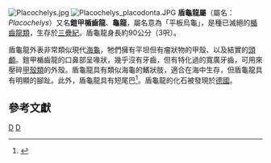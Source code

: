 {{Automatic taxobox
| taxon = Placochelys
| authority = Jaekel, 1902
|status = fossil
|fossil_range = [[三疊紀|三疊紀]]中期到晚期
|image= Placochelys_BW.jpg
| image_caption = 鎧甲楯齒龍重建圖
}}

[[File:Placochelys.jpg|thumb]] 
[[File:Placochelys_placodonta.JPG|thumb]]
'''盾龜龍屬'''（屬名：''Placochelys''）又名'''鎧甲楯齒龍'''、'''龜龍'''，屬名意為「平板烏龜」，是種已滅絕的[[楯齒龍類|楯齒龍類]]，生存於[[三疊紀|三疊紀]]。盾龜龍身長約90公分（3呎）。
 
盾龜龍外表非常類似現代[[海龜|海龜]]，牠們擁有平坦但有瘤狀物的甲殼、以及結實的[[頭顱|頭顱]]。鎧甲楯齒龍的口鼻部呈喙狀，幾乎沒有牙齒，但有特化過的寬廣牙齒，可用來壓碎[[甲殼類|甲殼類]]的外殼。盾龜龍具有類似海龜的鰭狀肢，適合在海中生存，但盾龜龍具有明顯的腳趾。此外，盾龜龍具有短尾巴<ref name=EoDP>{{cite book |editor=Palmer, D.|year=1999 |title= The Marshall Illustrated Encyclopedia of Dinosaurs and Prehistoric Animals|publisher= Marshall Editions|location=London|page= 71|isbn= 1-84028-152-9}}</ref>。盾龜龍的化石被發現於[[德國|德國]]。

==參考文獻==
{{reflist}}
{{鰭龍超目|B.}}
{{Taxonbar|from=Q899251}}

[[Category:楯齒龍目|D]]
[[Category:1902年描述的分类群|D]]


{{Paleo-reptile-stub}}